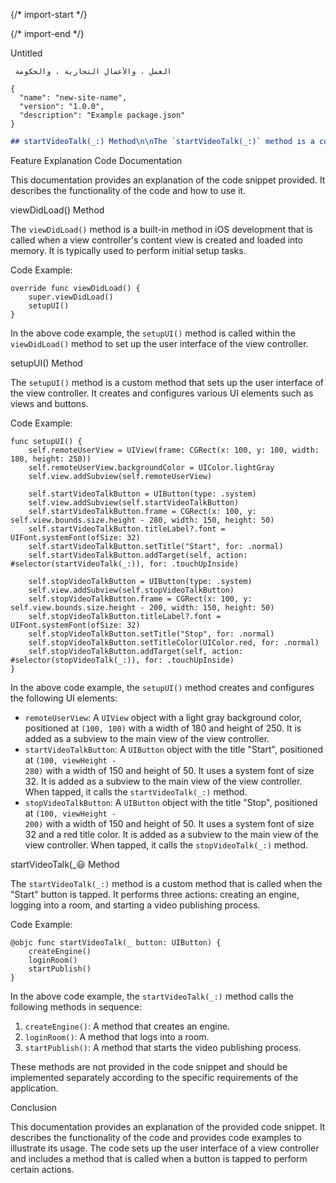 
{/* import-start */}
  
{/* import-end */}
   
<STitle>
Untitled
</STitle>

<SCodeBlockTab>

<SCodeBlock language="plain text" focus="" filename="Universal" tabid="0">

```plain text
 العمل ، والأعمال التجارية ، والحكومة 
```
</SCodeBlock>

</SCodeBlockTab>

<SCodeBlock language="plain text" focus="" filename="" tabid="0">

```plain text
{
  "name": "new-site-name",
  "version": "1.0.0",
  "description": "Example package.json"
}
```
</SCodeBlock>

<SCodeBlock language="markdown" focus="" filename="plain text" tabid="0">

```markdown
## startVideoTalk(_:) Method\n\nThe `startVideoTalk(_:)` method is a custom method
```
</SCodeBlock>

<SH level="1" id="h-feature-explanation-code-documentation">
Feature Explanation Code Documentation
</SH>


This documentation provides an explanation of the code snippet provided. It describes the functionality of the code and how to use it.

<SH level="2" id="h-viewdidload-method">
viewDidLoad() Method
</SH>


The <code>viewDidLoad()</code> method is a built-in method in iOS development that is called when a view controller's content view is created and loaded into memory. It is typically used to perform initial setup tasks.

<SH level="3" id="h-code-example">
Code Example:
</SH>


<SCodeBlock language="plain text" focus="" filename="" tabid="0">

```plain text
override func viewDidLoad() {
    super.viewDidLoad()
    setupUI()
}
```
</SCodeBlock>

In the above code example, the <code>setupUI()</code> method is called within the <code>viewDidLoad()</code> method to set up the user interface of the view controller.

<SH level="2" id="h-setupui-method">
setupUI() Method
</SH>


The <code>setupUI()</code> method is a custom method that sets up the user interface of the view controller. It creates and configures various UI elements such as views and buttons.

<SH level="3" id="h-code-example--1">
Code Example:
</SH>


<SCodeBlock language="plain text" focus="" filename="" tabid="0">

```plain text
func setupUI() {
    self.remoteUserView = UIView(frame: CGRect(x: 100, y: 100, width: 180, height: 250))
    self.remoteUserView.backgroundColor = UIColor.lightGray
    self.view.addSubview(self.remoteUserView)
    
    self.startVideoTalkButton = UIButton(type: .system)
    self.view.addSubview(self.startVideoTalkButton)
    self.startVideoTalkButton.frame = CGRect(x: 100, y: self.view.bounds.size.height - 280, width: 150, height: 50)
    self.startVideoTalkButton.titleLabel?.font = UIFont.systemFont(ofSize: 32)
    self.startVideoTalkButton.setTitle("Start", for: .normal)
    self.startVideoTalkButton.addTarget(self, action: #selector(startVideoTalk(_:)), for: .touchUpInside)
    
    self.stopVideoTalkButton = UIButton(type: .system)
    self.view.addSubview(self.stopVideoTalkButton)
    self.stopVideoTalkButton.frame = CGRect(x: 100, y: self.view.bounds.size.height - 200, width: 150, height: 50)
    self.stopVideoTalkButton.titleLabel?.font = UIFont.systemFont(ofSize: 32)
    self.stopVideoTalkButton.setTitle("Stop", for: .normal)
    self.stopVideoTalkButton.setTitleColor(UIColor.red, for: .normal)
    self.stopVideoTalkButton.addTarget(self, action: #selector(stopVideoTalk(_:)), for: .touchUpInside)
}
```
</SCodeBlock>

In the above code example, the <code>setupUI()</code> method creates and configures the following UI elements:

* <code>remoteUserView</code>: A <code>UIView</code> object with a light gray background color, positioned at <code>(100, 100)</code> with a width of 180 and height of 250. It is added as a subview to the main view of the view controller.
* <code>startVideoTalkButton</code>: A <code>UIButton</code> object with the title "Start", positioned at <code>(100, viewHeight - 280)</code> with a width of 150 and height of 50. It uses a system font of size 32. It is added as a subview to the main view of the view controller. When tapped, it calls the <code>startVideoTalk(_:)</code> method.
* <code>stopVideoTalkButton</code>: A <code>UIButton</code> object with the title "Stop", positioned at <code>(100, viewHeight - 200)</code> with a width of 150 and height of 50. It uses a system font of size 32 and a red title color. It is added as a subview to the main view of the view controller. When tapped, it calls the <code>stopVideoTalk(_:)</code> method.

<SH level="2" id="h-startvideotalk-method">
startVideoTalk(_😃 Method
</SH>


The <code>startVideoTalk(_:)</code> method is a custom method that is called when the "Start" button is tapped. It performs three actions: creating an engine, logging into a room, and starting a video publishing process.

<SH level="3" id="h-code-example--2">
Code Example:
</SH>


<SCodeBlock language="plain text" focus="" filename="" tabid="0">

```plain text
@objc func startVideoTalk(_ button: UIButton) {
    createEngine()
    loginRoom()
    startPublish()
}
```
</SCodeBlock>

In the above code example, the <code>startVideoTalk(_:)</code> method calls the following methods in sequence:

1. <code>createEngine()</code>: A method that creates an engine.
2. <code>loginRoom()</code>: A method that logs into a room.
3. <code>startPublish()</code>: A method that starts the video publishing process.

These methods are not provided in the code snippet and should be implemented separately according to the specific requirements of the application.

<SH level="2" id="h-conclusion">
Conclusion
</SH>


This documentation provides an explanation of the provided code snippet. It describes the functionality of the code and provides code examples to illustrate its usage. The code sets up the user interface of a view controller and includes a method that is called when a button is tapped to perform certain actions.
